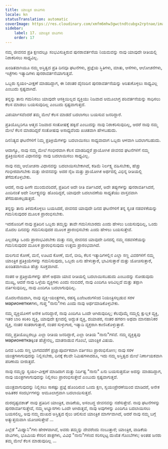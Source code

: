 ```yaml
---
title: ಯಾಂತ್ರಿಕ ಜೀವಿಗಳು
locale: kn
statusTranslation: automatic
coverImage: https://res.cloudinary.com/xmfm6mhw3gwctndtcubgx2rptnae/image/upload/v1740468922/small_cover_tratado_de_psicologia_revolucionaria_a4c0dca4e0.webp
sidebar:
    label: 17. ಯಾಂತ್ರಿಕ ಜೀವಿಗಳು
    order: 17
---
```

ನಮ್ಮ ಜೀವನದ ಪ್ರತಿ ಕ್ಷಣದಲ್ಲೂ ಸಂಭವಿಸುತ್ತಿರುವ ಪುನರಾವರ್ತನೆಯ ನಿಯಮವನ್ನು ನಾವು ಯಾವುದೇ ರೀತಿಯಲ್ಲಿ ನಿರಾಕರಿಸಲು ಸಾಧ್ಯವಿಲ್ಲ.

ಖಂಡಿತವಾಗಿಯೂ ನಮ್ಮ ಅಸ್ತಿತ್ವದ ಪ್ರತಿ ದಿನವೂ ಘಟನೆಗಳು, ಪ್ರಜ್ಞೆಯ ಸ್ಥಿತಿಗಳು, ಮಾತು, ಆಸೆಗಳು, ಆಲೋಚನೆಗಳು, ಇಚ್ಛೆಗಳು ಇತ್ಯಾದಿಗಳು ಪುನರಾವರ್ತನೆಯಾಗುತ್ತವೆ.

ಒಬ್ಬರು ಸ್ವಯಂ-ವೀಕ್ಷಣೆ ಮಾಡದಿದ್ದಾಗ, ಈ ನಿರಂತರ ದೈನಂದಿನ ಪುನರಾವರ್ತನೆಯನ್ನು ಅರಿತುಕೊಳ್ಳಲು ಸಾಧ್ಯವಿಲ್ಲ ಎಂಬುದು ಸ್ಪಷ್ಟವಾಗಿದೆ.

ತನ್ನನ್ನು ತಾನು ಗಮನಿಸಲು ಯಾವುದೇ ಆಸಕ್ತಿಯಿಲ್ಲದ ವ್ಯಕ್ತಿಯು ನಿಜವಾದ ಆಮೂಲಾಗ್ರ ಪರಿವರ್ತನೆಯನ್ನು ಸಾಧಿಸಲು ಕೆಲಸ ಮಾಡಲು ಬಯಸುವುದಿಲ್ಲ ಎಂಬುದು ಸ್ಪಷ್ಟವಾಗುತ್ತದೆ.

ವಿಪರ್ಯಾಸವೆಂದರೆ ತಮ್ಮ ಮೇಲೆ ಕೆಲಸ ಮಾಡದೆ ಬದಲಾಗಲು ಬಯಸುವ ಜನರಿದ್ದಾರೆ.

ಪ್ರತಿಯೊಬ್ಬರಿಗೂ ಆತ್ಮದ ನಿಜವಾದ ಸಂತೋಷಕ್ಕೆ ಹಕ್ಕಿದೆ ಎಂಬುದನ್ನು ನಾವು ನಿರಾಕರಿಸುವುದಿಲ್ಲ, ಆದರೆ ನಾವು ನಮ್ಮ ಮೇಲೆ ಕೆಲಸ ಮಾಡದಿದ್ದರೆ ಸಂತೋಷವು ಅಸಾಧ್ಯವೆಂದು ಖಚಿತವಾಗಿ ಹೇಳಬಹುದು.

ದಿನನಿತ್ಯದ ಘಟನೆಗಳಿಗೆ ನಿಮ್ಮ ಪ್ರತಿಕ್ರಿಯೆಗಳನ್ನು ಬದಲಾಯಿಸಲು ಸಾಧ್ಯವಾದಾಗ ಒಬ್ಬರು ಆಳವಾಗಿ ಬದಲಾಗಬಹುದು.

ಆದಾಗ್ಯೂ, ನಾವು ನಮ್ಮ ಮೇಲೆ ಗಂಭೀರವಾಗಿ ಕೆಲಸ ಮಾಡದಿದ್ದರೆ ಪ್ರಾಯೋಗಿಕ ಜೀವನದ ಘಟನೆಗಳಿಗೆ ನಮ್ಮ ಪ್ರತಿಕ್ರಿಯಿಸುವ ವಿಧಾನವನ್ನು ನಾವು ಬದಲಾಯಿಸಲು ಸಾಧ್ಯವಿಲ್ಲ.

ನಾವು ನಮ್ಮ ಆಲೋಚನಾ ವಿಧಾನವನ್ನು ಬದಲಾಯಿಸಬೇಕಾಗಿದೆ, ಕಡಿಮೆ ನಿರ್ಲಕ್ಷ್ಯ ವಹಿಸಬೇಕು, ಹೆಚ್ಚು ಗಂಭೀರವಾಗಬೇಕು ಮತ್ತು ಜೀವನವನ್ನು ಅದರ ನೈಜ ಮತ್ತು ಪ್ರಾಯೋಗಿಕ ಅರ್ಥದಲ್ಲಿ ವಿಭಿನ್ನ ರೀತಿಯಲ್ಲಿ ತೆಗೆದುಕೊಳ್ಳಬೇಕು.

ಆದರೆ, ನಾವು ಹೀಗೇ ಮುಂದುವರಿದರೆ, ಪ್ರತಿದಿನ ಅದೇ ರೀತಿ ವರ್ತಿಸಿದರೆ, ಅದೇ ತಪ್ಪುಗಳನ್ನು ಪುನರಾವರ್ತಿಸಿದರೆ, ಎಂದಿನಂತೆ ಅದೇ ನಿರ್ಲಕ್ಷ್ಯವನ್ನು ಹೊಂದಿದ್ದರೆ, ಯಾವುದೇ ಬದಲಾವಣೆಯ ಸಾಧ್ಯತೆಯು ವಾಸ್ತವವಾಗಿ ತೆಗೆದುಹಾಕಲ್ಪಡುತ್ತದೆ.

ತನ್ನನ್ನು ತಾನು ತಿಳಿದುಕೊಳ್ಳಲು ಬಯಸಿದರೆ, ಜೀವನದ ಯಾವುದೇ ದಿನದ ಘಟನೆಗಳಿಗೆ ತನ್ನ ಸ್ವಂತ ನಡವಳಿಕೆಯನ್ನು ಗಮನಿಸುವುದರ ಮೂಲಕ ಪ್ರಾರಂಭಿಸಬೇಕು.

ಇದರೊಂದಿಗೆ ನಾವು ಪ್ರತಿದಿನ ಒಬ್ಬರು ತಮ್ಮನ್ನು ತಾವೇ ಗಮನಿಸಬಾರದು ಎಂದು ಹೇಳಲು ಬಯಸುವುದಿಲ್ಲ, ಒಂದು ಮೊದಲ ದಿನವನ್ನು ಗಮನಿಸುವುದರ ಮೂಲಕ ಪ್ರಾರಂಭಿಸಬೇಕು ಎಂದು ಹೇಳಲು ಬಯಸುತ್ತೇವೆ.

ಎಲ್ಲದಕ್ಕೂ ಒಂದು ಪ್ರಾರಂಭವಿರಬೇಕು ಮತ್ತು ನಮ್ಮ ಜೀವನದ ಯಾವುದೇ ದಿನದಲ್ಲಿ ನಮ್ಮ ನಡವಳಿಕೆಯನ್ನು ಗಮನಿಸುವುದರ ಮೂಲಕ ಪ್ರಾರಂಭಿಸುವುದು ಉತ್ತಮ ಪ್ರಾರಂಭವಾಗಿದೆ.

ಮಲಗುವ ಕೋಣೆ, ಮನೆ, ಊಟದ ಕೋಣೆ, ಮನೆ, ಬೀದಿ, ಕೆಲಸ ಇತ್ಯಾದಿಗಳಲ್ಲಿನ ಎಲ್ಲಾ ಸಣ್ಣ ವಿವರಗಳಿಗೆ ನಮ್ಮ ಯಾಂತ್ರಿಕ ಪ್ರತಿಕ್ರಿಯೆಗಳನ್ನು ಗಮನಿಸುವುದು, ಒಬ್ಬರು ಏನು ಹೇಳುತ್ತಾರೆ, ಭಾವಿಸುತ್ತಾರೆ ಮತ್ತು ಯೋಚಿಸುತ್ತಾರೆ, ಖಂಡಿತವಾಗಿಯೂ ಹೆಚ್ಚು ಸೂಕ್ತವಾಗಿದೆ.

ನಂತರ ಆ ಪ್ರತಿಕ್ರಿಯೆಗಳನ್ನು ಹೇಗೆ ಅಥವಾ ಯಾವ ರೀತಿಯಲ್ಲಿ ಬದಲಾಯಿಸಬಹುದು ಎಂಬುದನ್ನು ನೋಡುವುದು ಮುಖ್ಯ, ಆದರೆ ನಾವು ಒಳ್ಳೆಯ ವ್ಯಕ್ತಿಗಳು ಎಂದು ನಂಬಿದರೆ, ನಾವು ಎಂದಿಗೂ ಅರಿವಿಲ್ಲದೆ ಮತ್ತು ತಪ್ಪಾಗಿ ವರ್ತಿಸುವುದಿಲ್ಲ, ನಾವು ಎಂದಿಗೂ ಬದಲಾಗುವುದಿಲ್ಲ.

ಮೊದಲನೆಯದಾಗಿ, ನಾವು ವ್ಯಕ್ತಿ-ಯಂತ್ರಗಳು, ರಹಸ್ಯ ಏಜೆಂಟರುಗಳಿಂದ ನಿಯಂತ್ರಿಸಲ್ಪಡುವ ಸರಳ марионеткиಗಳು, ಗುಪ್ತ "ನಾನು"ಗಳು ಎಂದು ನಾವು ಅರ್ಥಮಾಡಿಕೊಳ್ಳಬೇಕು.

ನಮ್ಮ ವ್ಯಕ್ತಿಯೊಳಗೆ ಅನೇಕ ಜನರಿದ್ದಾರೆ, ನಾವು ಎಂದಿಗೂ ಒಂದೇ ಆಗಿರುವುದಿಲ್ಲ; ಕೆಲವೊಮ್ಮೆ ನಮ್ಮಲ್ಲಿ ಕ್ಷುಲ್ಲಕ ವ್ಯಕ್ತಿ, ಇತರ ಬಾರಿ ಕಿರಿಕಿರಿ ವ್ಯಕ್ತಿ, ಯಾವುದೇ ಕ್ಷಣದಲ್ಲಿ ಅದ್ಭುತ ವ್ಯಕ್ತಿ, ದಯಾಪರ, ನಂತರ ಹಗರಣ ಅಥವಾ ಮಾನಹಾನಿಕರ ವ್ಯಕ್ತಿ, ನಂತರ ಸಂತರಾಗುತ್ತಾರೆ, ನಂತರ ಸುಳ್ಳುಗಾರ, ಇತ್ಯಾದಿ ವ್ಯಕ್ತರಾಗಿ ಕಾಣಿಸಿಕೊಳ್ಳುತ್ತಾರೆ.

ನಮ್ಮ ಪ್ರತಿಯೊಬ್ಬರಲ್ಲೂ ಎಲ್ಲಾ ರೀತಿಯ ಜನರಿದ್ದಾರೆ, ಎಲ್ಲಾ ರೀತಿಯ "ನಾನು"ಗಳಿವೆ. ನಮ್ಮ ವ್ಯಕ್ತಿತ್ವವು марионеткаಕ್ಕಿಂತ ಹೆಚ್ಚೇನಲ್ಲ, ಮಾತನಾಡುವ ಗೊಂಬೆ, ಯಾಂತ್ರಿಕ ವಿಷಯ.

ದಿನದ ಒಂದು ಸಣ್ಣ ಭಾಗದವರೆಗೆ ಪ್ರಜ್ಞಾಪೂರ್ವಕವಾಗಿ ವರ್ತಿಸಲು ಪ್ರಾರಂಭಿಸೋಣ; ನಾವು ಸರಳ ಯಂತ್ರಗಳಾಗುವುದನ್ನು ನಿಲ್ಲಿಸಬೇಕು, ದಿನಕ್ಕೆ ಕೆಲವೇ ನಿಮಿಷಗಳಾದರೂ, ಇದು ನಮ್ಮ ಅಸ್ತಿತ್ವದ ಮೇಲೆ ನಿರ್ಣಾಯಕವಾಗಿ ಪರಿಣಾಮ ಬೀರುತ್ತದೆ.

ನಾವು ನಮ್ಮನ್ನು ಸ್ವಯಂ-ವೀಕ್ಷಣೆ ಮಾಡಿದಾಗ ಮತ್ತು ನಿರ್ದಿಷ್ಟ "ನಾನು" ಏನು ಬಯಸುತ್ತದೋ ಅದನ್ನು ಮಾಡದಿದ್ದಾಗ, ನಾವು ಯಂತ್ರಗಳಾಗುವುದನ್ನು ನಿಲ್ಲಿಸಲು ಪ್ರಾರಂಭಿಸುತ್ತೇವೆ ಎಂಬುದು ಸ್ಪಷ್ಟವಾಗುತ್ತದೆ.

ಯಂತ್ರವಾಗುವುದನ್ನು ನಿಲ್ಲಿಸಲು ಸಾಕಷ್ಟು ಪ್ರಜ್ಞೆ ಹೊಂದಿರುವ ಒಂದು ಕ್ಷಣ, ಸ್ವಯಂಪ್ರೇರಣೆಯಿಂದ ಮಾಡಿದರೆ, ಅನೇಕ ಅಹಿತಕರ ಸಂದರ್ಭಗಳನ್ನು ಆಮೂಲಾಗ್ರವಾಗಿ ಬದಲಾಯಿಸುತ್ತದೆ.

ದುರದೃಷ್ಟವಶಾತ್ ನಾವು ಪ್ರತಿದಿನ ಯಾಂತ್ರಿಕ, ವಾಡಿಕೆಯ, ಅಸಂಬದ್ಧ ಜೀವನವನ್ನು ನಡೆಸುತ್ತೇವೆ. ನಾವು ಘಟನೆಗಳನ್ನು ಪುನರಾವರ್ತಿಸುತ್ತೇವೆ, ನಮ್ಮ ಅಭ್ಯಾಸಗಳು ಒಂದೇ ಆಗಿರುತ್ತವೆ, ನಾವು ಅವುಗಳನ್ನು ಎಂದಿಗೂ ಬದಲಾಯಿಸಲು ಬಯಸಲಿಲ್ಲ, ಅವು ನಮ್ಮ ದುಃಖದ ಅಸ್ತಿತ್ವದ ರೈಲು ಚಲಿಸುವ ಯಾಂತ್ರಿಕ ಮಾರ್ಗವಾಗಿದೆ, ಆದರೆ ನಾವು ನಮ್ಮ ಬಗ್ಗೆ ಅತ್ಯುತ್ತಮವಾಗಿ ಯೋಚಿಸುತ್ತೇವೆ ...

ಎಲ್ಲೆಡೆ "ಮಿಥ್ಯಾನಿ"ಗಳು ಹೇರಳವಾಗಿವೆ, ಅವರು ತಮ್ಮನ್ನು ದೇವರೆಂದು ನಂಬುತ್ತಾರೆ; ಯಾಂತ್ರಿಕ, ವಾಡಿಕೆಯ ಜೀವಿಗಳು, ಭೂಮಿಯ ಕೆಸರಿನ ಪಾತ್ರಗಳು, ವಿವಿಧ "ನಾನು"ಗಳಿಂದ ಸರಿಸಲ್ಪಟ್ಟ ದುಃಖಿತ ಗೊಂಬೆಗಳು; ಅಂತಹ ಜನರು ತಮ್ಮ ಮೇಲೆ ಕೆಲಸ ಮಾಡುವುದಿಲ್ಲ ...

